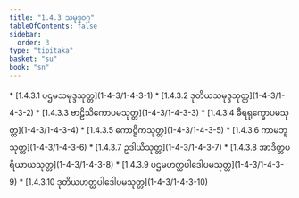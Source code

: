 ```yaml
---
title: "1.4.3 သမုဒ္ဒဝဂ္ဂ"
tableOfContents: false
sidebar:
  order: 3
type: "tipitaka"
basket: "su"
book: "sn"
---
```



<DynamicBreadcrumb />



<TableOfContents book="sn" section="1.4.3">
* [1.4.3.1 ပဌမသမုဒ္ဒသုတ္တ](1-4-3/1-4-3-1)
* [1.4.3.2 ဒုတိယသမုဒ္ဒသုတ္တ](1-4-3/1-4-3-2)
* [1.4.3.3 ဗာဠိသိကောပမသုတ္တ](1-4-3/1-4-3-3)
* [1.4.3.4 ခီရရုက္ခောပမသုတ္တ](1-4-3/1-4-3-4)
* [1.4.3.5 ကောဋ္ဌိကသုတ္တ](1-4-3/1-4-3-5)
* [1.4.3.6 ကာမဘူသုတ္တ](1-4-3/1-4-3-6)
* [1.4.3.7 ဥဒါယီသုတ္တ](1-4-3/1-4-3-7)
* [1.4.3.8 အာဒိတ္တပရိယာယသုတ္တ](1-4-3/1-4-3-8)
* [1.4.3.9 ပဌမဟတ္ထပါဒေါပမသုတ္တ](1-4-3/1-4-3-9)
* [1.4.3.10 ဒုတိယဟတ္ထပါဒေါပမသုတ္တ](1-4-3/1-4-3-10)
</TableOfContents>